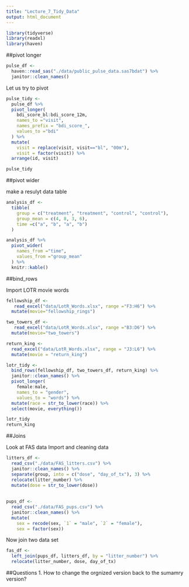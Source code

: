 ```yaml
---
title: "Lecture_7_Tidy_Data"
output: html_document
---
```

```r
library(tidyverse)
library(readxl)
library(haven)
```


##pivot longer
```r
pulse_df <-  
  haven::read_sas("./data/public_pulse_data.sas7bdat") %>%
  janitor::clean_names()
```
 Let us try to pivot 

```r
pulse_tidy <- 
  pulse_df %>%
  pivot_longer(
    bdi_score_bl:bdi_score_12m,
    names_to ="visit",
    names_prefix = "bdi_score_",
    values_to ="bdi"
  ) %>%
  mutate(
    visit = replace(visit, visit=="bl", "00m"),
    visit = factor(visit)) %>%
  arrange(id, visit)

pulse_tidy
```

##pivot wider

make a resulyt data table 

```r
analysis_df <- 
  tibble(
    group = c("treatment", "treatment", "control", "control"),
    group_mean = c(4, 8, 3, 6),
    time =c("a", "b", "a", "b")
  )

analysis_df %>%
  pivot_wider(
    names_from ="time",
    values_from ="group_mean"
  ) %>%
  knitr::kable()
```

##bind_rows

Import LOTR movie words
```r
fellowship_df <- 
   read_excel("data/LotR_Words.xlsx", range ="F3:H6") %>%
  mutate(movie="fellowship_rings")

two_towers_df <- 
   read_excel("data/LotR_Words.xlsx", range ="B3:D6") %>%
  mutate(movie="two_towers")

return_king <- 
  read_excel("data/LotR_Words.xlsx", range = "J3:L6") %>%
  mutate(movie = "return_king")

lotr_tidy <- 
  bind_rows(fellowship_df, two_towers_df, return_king) %>%
  janitor::clean_names() %>%
  pivot_longer(
    female:male,
    names_to = "gender", 
    values_to = "words") %>%
  mutate(race = str_to_lower(race)) %>% 
  select(movie, everything()) 

lotr_tidy
return_king
```
##Joins

Look at FAS data
Import and cleaning data 
```r
litters_df <- 
  read_csv("./data/FAS_litters.csv") %>%
  janitor::clean_names() %>%
  separate(group, into = c("dose", "day_of_tx"), 3) %>%
  relocate(litter_number) %>%
  mutate(dose = str_to_lower(dose))
  
  
pups_df <- 
  read_csv("./data/FAS_pups.csv") %>%
  janitor::clean_names() %>%
  mutate(
    sex = recode(sex, `1` = "male", `2` = "female"),
    sex = factor(sex)) 
```


Now join two data set
```r
fas_df <- 
  left_join(pups_df, litters_df, by = "litter_number") %>% 
  relocate(litter_number, dose, day_of_tx)
```









##Questions
1. How to change the orgnized version back to the sumamry version?